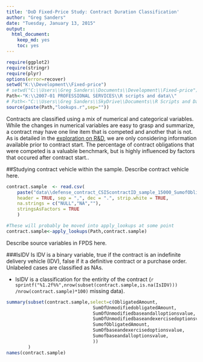 ```yaml
---
title: 'DoD Fixed-Price Study: Contract Duration Classification'
author: "Greg Sanders"
date: "Tuesday, January 13, 2015"
output:
  html_document:
    keep_md: yes
    toc: yes
---
```


```r
require(ggplot2)
require(stringr)
require(plyr)
options(error=recover)
setwd("K:\\Development\\Fixed-price")
# setwd("C:\\Users\\Greg Sanders\\Documents\\Development\\Fixed-price")
Path<-"K:\\2007-01 PROFESSIONAL SERVICES\\R scripts and data\\"
# Path<-"C:\\Users\\Greg Sanders\\SkyDrive\\Documents\\R Scripts and Data SkyDrive\\"
source(paste(Path,"lookups.r",sep=""))

```

Contracts are classified using a mix of numerical and categorical variables. While the changes in numerical variables are easy to grasp and summarize, a contract may have one line item that is competed and another that is not. As is detailed in the [exploration on R&D](RnD_1to5_exploration.md), we are only considering information available prior to contract start. The percentage of contract obligations that were competed is a valuable benchmark, but is highly influenced by factors that occured after contract start..

##Studying contract vehicle within the sample.
Describe contract vehicle here.

```r
contract.sample  <- read.csv(
    paste("data\\defense_contract_CSIScontractID_sample_15000_SumofObligatedAmount.csv", sep = ""),
    header = TRUE, sep = ",", dec = ".", strip.white = TRUE, 
    na.strings = c("NULL","NA",""),
    stringsAsFactors = TRUE
    )

#These will probably be moved into apply_lookups at some point
contract.sample<-apply_lookups(Path,contract.sample)
```
Describe source variables in FPDS here.

###IsIDV
Is IDV is a binary variable, true if the contract is an indefinite delivery vehicle (IDV), false if it a definitive contract or a purchase order. Unlabeled cases are classified as NAs.

* IsIDV is a classification for the entirity of the contract  (`r sprintf("%1.2f%%",nrow(subset(contract.sample,is.na(IsIDV))) /nrow(contract.sample)*100)` missing data).
  
```r
summary(subset(contract.sample,select=c(ObligatedAmount,
                                SumOfUnmodifiedobligatedAmount,
                                SumOfUnmodifiedbaseandalloptionsvalue,
                                SumOfUnmodifiedbaseandexercisedoptionsvalue,
                                SumofObligatedAmount,
                                SumOfbaseandexercisedoptionsvalue,
                                Sumofbaseandalloptionsvalue,                                
                                ))
        )
names(contract.sample)
```
